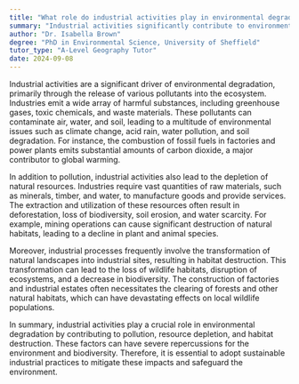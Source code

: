 ```yaml
---
title: "What role do industrial activities play in environmental degradation?"
summary: "Industrial activities significantly contribute to environmental degradation through pollution, resource depletion, and habitat destruction."
author: "Dr. Isabella Brown"
degree: "PhD in Environmental Science, University of Sheffield"
tutor_type: "A-Level Geography Tutor"
date: 2024-09-08
---
```


Industrial activities are a significant driver of environmental degradation, primarily through the release of various pollutants into the ecosystem. Industries emit a wide array of harmful substances, including greenhouse gases, toxic chemicals, and waste materials. These pollutants can contaminate air, water, and soil, leading to a multitude of environmental issues such as climate change, acid rain, water pollution, and soil degradation. For instance, the combustion of fossil fuels in factories and power plants emits substantial amounts of carbon dioxide, a major contributor to global warming.

In addition to pollution, industrial activities also lead to the depletion of natural resources. Industries require vast quantities of raw materials, such as minerals, timber, and water, to manufacture goods and provide services. The extraction and utilization of these resources often result in deforestation, loss of biodiversity, soil erosion, and water scarcity. For example, mining operations can cause significant destruction of natural habitats, leading to a decline in plant and animal species.

Moreover, industrial processes frequently involve the transformation of natural landscapes into industrial sites, resulting in habitat destruction. This transformation can lead to the loss of wildlife habitats, disruption of ecosystems, and a decrease in biodiversity. The construction of factories and industrial estates often necessitates the clearing of forests and other natural habitats, which can have devastating effects on local wildlife populations.

In summary, industrial activities play a crucial role in environmental degradation by contributing to pollution, resource depletion, and habitat destruction. These factors can have severe repercussions for the environment and biodiversity. Therefore, it is essential to adopt sustainable industrial practices to mitigate these impacts and safeguard the environment.
    